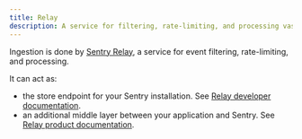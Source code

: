 ```yaml
---
title: Relay
description: A service for filtering, rate-limiting, and processing vast amounts of Sentry events.
---
```


Ingestion is done by [Sentry Relay](https://github.com/getsentry/relay), a service for event filtering, rate-limiting, and processing.

It can act as:

* the store endpoint for your Sentry installation. See [Relay developer
  documentation](https://getsentry.github.io/relay/relay/).
* an additional middle layer between your application and Sentry. See [Relay product
  documentation](https://docs.sentry.io/product/relay/).
